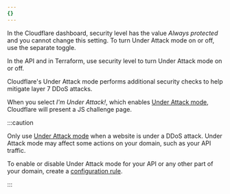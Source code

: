 ```yaml
---
{}
---
```


In the Cloudflare dashboard, security level has the value _Always protected_ and you cannot change this setting. To turn Under Attack mode on or off, use the separate toggle.

In the API and in Terraform, use security level to turn Under Attack mode on or off.

Cloudflare's Under Attack mode performs additional security checks to help mitigate layer 7 DDoS attacks.

When you select _I'm Under Attack!_, which enables [Under Attack mode](/fundamentals/reference/under-attack-mode/), Cloudflare will present a JS challenge page.

:::caution

Only use [Under Attack mode](/fundamentals/reference/under-attack-mode/) when a website is under a DDoS attack. Under Attack mode may affect some actions on your domain, such as your API traffic.

To enable or disable Under Attack mode for your API or any other part of your domain, create a [configuration rule](/rules/configuration-rules/).

:::
